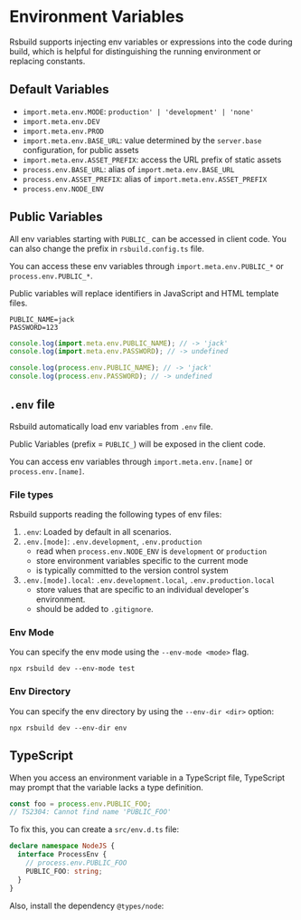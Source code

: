 
# Environment Variables

Rsbuild supports injecting env variables or expressions into the code during build, which is helpful for distinguishing the running environment or replacing constants.


## Default Variables

- `import.meta.env.MODE`: `production' | 'development' | 'none'`
- `import.meta.env.DEV`
- `import.meta.env.PROD`
- `import.meta.env.BASE_URL`: value determined by the `server.base` configuration, for public assets
- `import.meta.env.ASSET_PREFIX`: access the URL prefix of static assets
- `process.env.BASE_URL`: alias of `import.meta.env.BASE_URL`
- `process.env.ASSET_PREFIX`: alias of `import.meta.env.ASSET_PREFIX`
- `process.env.NODE_ENV`


## Public Variables

All env variables starting with `PUBLIC_` can be accessed in client code. You can also change the prefix in `rsbuild.config.ts` file.

You can access these env variables through `import.meta.env.PUBLIC_*` or `process.env.PUBLIC_*`.

Public variables will replace identifiers in JavaScript and HTML template files.

```shell title=".env"
PUBLIC_NAME=jack
PASSWORD=123
```

```js
console.log(import.meta.env.PUBLIC_NAME); // -> 'jack'
console.log(import.meta.env.PASSWORD); // -> undefined

console.log(process.env.PUBLIC_NAME); // -> 'jack'
console.log(process.env.PASSWORD); // -> undefined
```


## `.env` file

Rsbuild automatically load env variables from `.env` file.

Public Variables (prefix = `PUBLIC_`) will be exposed in the client code.

You can access env variables through `import.meta.env.[name]` or `process.env.[name]`.


### File types

Rsbuild supports reading the following types of env files:

1. `.env`: Loaded by default in all scenarios.
2. `.env.[mode]`: `.env.development`, `.env.production`
   - read when `process.env.NODE_ENV` is `development` or `production`
   - store environment variables specific to the current mode
   - is typically committed to the version control system
3. `.env.[mode].local`: `.env.development.local`, `.env.production.local`
   - store values that are specific to an individual developer's environment.
   - should be added to `.gitignore`.


### Env Mode

You can specify the env mode using the `--env-mode <mode>` flag.
```shell
npx rsbuild dev --env-mode test
```


### Env Directory

You can specify the env directory by using the `--env-dir <dir>` option:
```shell
npx rsbuild dev --env-dir env
```


## TypeScript

When you access an environment variable in a TypeScript file, TypeScript may prompt that the variable lacks a type definition.
```js
const foo = process.env.PUBLIC_FOO;
// TS2304: Cannot find name 'PUBLIC_FOO'
```

To fix this, you can create a `src/env.d.ts` file:
```ts
declare namespace NodeJS {
  interface ProcessEnv {
    // process.env.PUBLIC_FOO
    PUBLIC_FOO: string;
  }
}
```

Also, install the dependency `@types/node`:

<PackageManagerTabs command="install @types/node -D" />
